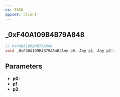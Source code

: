 ```yaml
---
ns: TASK
apiset: client
---
```

## _0xF40A109B4B79A848

```c
// 0xF40A109B4B79A848
void _0xF40A109B4B79A848(Any p0, Any p1, Any p2);
```


## Parameters
* **p0**:
* **p1**:
* **p2**: